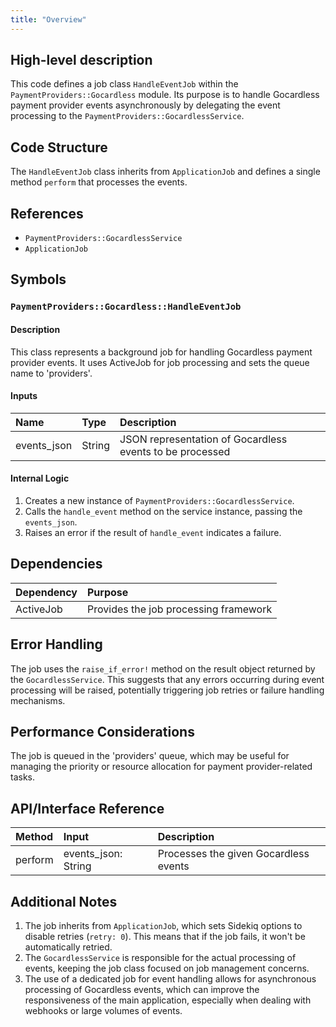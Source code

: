 ```yaml
---
title: "Overview"
---
```


## High-level description
This code defines a job class `HandleEventJob` within the `PaymentProviders::Gocardless` module. Its purpose is to handle Gocardless payment provider events asynchronously by delegating the event processing to the `PaymentProviders::GocardlessService`.

## Code Structure
The `HandleEventJob` class inherits from `ApplicationJob` and defines a single method `perform` that processes the events.

## References
- `PaymentProviders::GocardlessService`
- `ApplicationJob`

## Symbols

### `PaymentProviders::Gocardless::HandleEventJob`
#### Description
This class represents a background job for handling Gocardless payment provider events. It uses ActiveJob for job processing and sets the queue name to 'providers'.

#### Inputs
| Name | Type | Description |
|:-----|:-----|:------------|
| events_json | String | JSON representation of Gocardless events to be processed |

#### Internal Logic
1. Creates a new instance of `PaymentProviders::GocardlessService`.
2. Calls the `handle_event` method on the service instance, passing the `events_json`.
3. Raises an error if the result of `handle_event` indicates a failure.

## Dependencies
| Dependency | Purpose |
|:-----------|:--------|
| ActiveJob | Provides the job processing framework |

## Error Handling
The job uses the `raise_if_error!` method on the result object returned by the `GocardlessService`. This suggests that any errors occurring during event processing will be raised, potentially triggering job retries or failure handling mechanisms.

## Performance Considerations
The job is queued in the 'providers' queue, which may be useful for managing the priority or resource allocation for payment provider-related tasks.

## API/Interface Reference
| Method | Input | Description |
|:-------|:------|:------------|
| perform | events_json: String | Processes the given Gocardless events |

## Additional Notes
1. The job inherits from `ApplicationJob`, which sets Sidekiq options to disable retries (`retry: 0`). This means that if the job fails, it won't be automatically retried.
2. The `GocardlessService` is responsible for the actual processing of events, keeping the job class focused on job management concerns.
3. The use of a dedicated job for event handling allows for asynchronous processing of Gocardless events, which can improve the responsiveness of the main application, especially when dealing with webhooks or large volumes of events.
